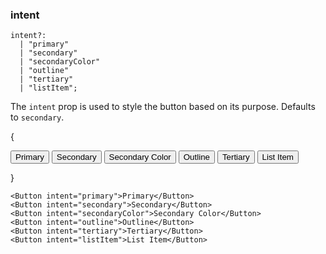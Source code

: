 
### intent

```
intent?:
  | "primary"
  | "secondary"
  | "secondaryColor"
  | "outline"
  | "tertiary"
  | "listItem";
```

The `intent` prop is used to style the button based on its purpose. Defaults to
`secondary`.

{

<div className="flex flex-wrap gap-2">
  <Button intent="primary">Primary</Button>
  <Button intent="secondary">Secondary</Button>
  <Button intent="secondaryColor">Secondary Color</Button>
  <Button intent="outline">Outline</Button>
  <Button intent="tertiary">Tertiary</Button>
  <Button intent="listItem">List Item</Button>
</div>

}

```tsx
<Button intent="primary">Primary</Button>
<Button intent="secondary">Secondary</Button>
<Button intent="secondaryColor">Secondary Color</Button>
<Button intent="outline">Outline</Button>
<Button intent="tertiary">Tertiary</Button>
<Button intent="listItem">List Item</Button>
```
